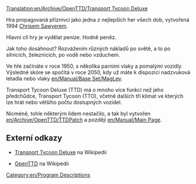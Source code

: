 [[Translation:en/Archive/OpenTTD/Transport Tycoon Deluxe]]
 

Hra propagovaná příznivci jako jedna z nejlepších her všech dob, vytvořená 1994 [http://www.chrissawyer.com Chrisem Sawyerem].  

Hlavní cíl hry je vydělat peníze. Hodně peněz. 

Jak toho dosáhnout? Rozvážením různých nákladů po světě, a to po silnicích, železnicích, po vodě nebo vzduchem.  

Ve hře začínáte v roce 1950, s několika parními vlaky a pomalými vozidly. Výsledné skóre se spočítá v roce 2050, kdy už máte k dispozici nadzvuková letadla nebo vlaky [[en/Manual/Base Set/MagLev]]. 

Transport Tycoon Deluxe (TTD) má o mnoho více funkcí než jeho předchůdce, Transport Tycoon (TTO), včetně dalších tří klimat ve kterých lze hrát nebo většího počtu dostupných vozidel. 


Nicméně, tohle některým lidem nestačilo, a tak byl vytvořen [[en/Archive/OpenTTD/TTDPatch]] a později [[en/Manual/Main Page]]. 

==Externí odkazy== 

* [https://cs.wikipedia.org/wiki/Transport_Tycoon Transport Tycoon Deluxe] na Wikipedii 

* [https://www.wikipedia.org/wiki/OpenTTD OpenTTD] na Wikipedii 

[[Category:en/Program Descriptions]]